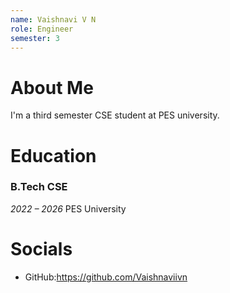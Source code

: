 ```yaml
---
name: Vaishnavi V N
role: Engineer
semester: 3
---
```


# About Me

I'm a third semester CSE student at PES university.



# Education

### B.Tech CSE
_2022 – 2026_
PES University





# Socials

- GitHub:https://github.com/Vaishnaviivn
